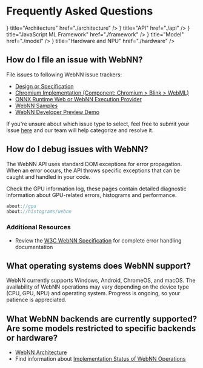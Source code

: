 
# Frequently Asked Questions

<Cards>
  <Cards.Card
    icon={<BuildingLibraryIcon />}
    title="Architecture"
    href="./architecture"
  />
  <Cards.Card
    icon={<CodeBracketIcon />}
    title="API"
    href="./api"
  />
  <Cards.Card
    icon={<PuzzlePieceIcon />}
    title="JavaScript ML Framework"
    href="./framework"
  />
  <Cards.Card
    icon={<CubeIcon />}
    title="Model"
    href="./model"
  />
    <Cards.Card
    icon={<CpuChipIcon />}
    title="Hardware and NPU"
    href="./hardware"
  />
</Cards>

## How do I file an issue with WebNN?

File issues to following WebNN issue trackers:

- [Design or Specification](https://github.com/webmachinelearning/webnn/issues)
- [Chromium Implementation (Component: Chromium > Blink > WebML)](https://issues.chromium.org/issues?q=status:open%20componentid:1456206&s=created_time:desc)
- [ONNX Runtime Web or WebNN Execution Provider](https://github.com/microsoft/onnxruntime/issues)
- [WebNN Samples](https://github.com/webmachinelearning/webnn-samples/issues)
- [WebNN Developer Preview Demo](https://github.com/microsoft/webnn-developer-preview/issues)

If you're unsure about which issue type to select, feel free to submit your issue [here](https://github.com/webmachinelearning/webnn-samples/issues) and our team will help categorize and resolve it.

## How do I debug issues with WebNN?

The WebNN API uses standard DOM exceptions for error propagation. When an error occurs, the API throws specific exceptions that can be caught and handled in your code.

Check the GPU information log, these pages contain detailed diagnostic information about GPU-related errors, histograms and performance.

```javascript
about://gpu
about://histograms/webnn
```

### Additional Resources

- Review the [W3C WebNN Specification](https://www.w3.org/TR/webnn/) for complete error handling documentation

## What operating systems does WebNN support?

WebNN currently supports Windows, Android, ChromeOS, and macOS. The availability of WebNN operations may vary depending on the device type (CPU, GPU, NPU) and operating system. Progress is ongoing, so your patience is appreciated.

## What WebNN backends are currently supported? Are some models restricted to specific backends or hardware?

- [WebNN Architecture](../learn/introduction#architecture)
- Find information about [Implementation Status of WebNN Operations](https://webmachinelearning.github.io/webnn-status/)
